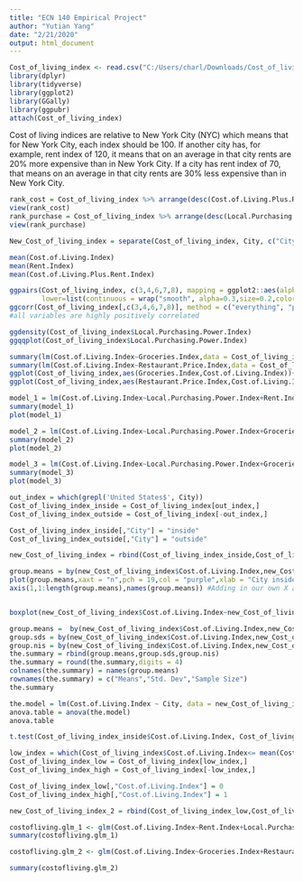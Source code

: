 ---
title: "ECN 140 Empirical Project"
author: "Yutian Yang"
date: "2/21/2020"
output: html_document
---

```{r}
Cost_of_living_index <- read.csv("C:/Users/charl/Downloads/Cost_of_living_index.csv")
library(dplyr)
library(tidyverse)
library(ggplot2)
library(GGally)
library(ggpubr)
attach(Cost_of_living_index)
```
Cost of living indices are relative to New York City (NYC) which means that for New York City, each index should be 100. If another city has, for example, rent index of 120, it means that on an average in that city rents are 20% more expensive than in New York City. If a city has rent index of 70, that means on an average in that city rents are 30% less expensive than in New York City.
```{r}
rank_cost = Cost_of_living_index %>% arrange(desc(Cost.of.Living.Plus.Rent.Index))
view(rank_cost)
rank_purchase = Cost_of_living_index %>% arrange(desc(Local.Purchasing.Power.Index))
view(rank_purchase)

New_Cost_of_living_index = separate(Cost_of_living_index, City, c("City","Country"), sep = ",", remove = TRUE, convert = FALSE, extra = "warn", fill = "warn")
```

```{r}
mean(Cost.of.Living.Index)
mean(Rent.Index)
mean(Cost.of.Living.Plus.Rent.Index)
```

```{r}
ggpairs(Cost_of_living_index, c(3,4,6,7,8), mapping = ggplot2::aes(alpha = 0.5), 
        lower=list(continuous = wrap("smooth", alpha=0.3,size=0.2,color="grey")))
ggcorr(Cost_of_living_index[,c(3,4,6,7,8)], method = c("everything", "pearson")) 
#all variables are highly positively correlated

ggdensity(Cost_of_living_index$Local.Purchasing.Power.Index)
ggqqplot(Cost_of_living_index$Local.Purchasing.Power.Index)

summary(lm(Cost.of.Living.Index~Groceries.Index,data = Cost_of_living_index))
summary(lm(Cost.of.Living.Index~Restaurant.Price.Index,data = Cost_of_living_index))
ggplot(Cost_of_living_index,aes(Groceries.Index,Cost.of.Living.Index))+geom_smooth(method="lm")
ggplot(Cost_of_living_index,aes(Restaurant.Price.Index,Cost.of.Living.Index))+geom_smooth(method="lm")
```

```{r}
model_1 = lm(Cost.of.Living.Index~Local.Purchasing.Power.Index+Rent.Index+Groceries.Index+Restaurant.Price.Index, data = Cost_of_living_index)
summary(model_1)
plot(model_1)

model_2 = lm(Cost.of.Living.Index~Local.Purchasing.Power.Index+Groceries.Index+Restaurant.Price.Index, data = Cost_of_living_index)
summary(model_2)
plot(model_2)

model_3 = lm(Cost.of.Living.Index~Local.Purchasing.Power.Index+Groceries.Index+Restaurant.Price.Index+Groceries.Index*Restaurant.Price.Index, data = Cost_of_living_index)
summary(model_3)
plot(model_3)
```


```{r}
out_index = which(grepl('United States$', City))
Cost_of_living_index_inside = Cost_of_living_index[out_index,]
Cost_of_living_index_outside = Cost_of_living_index[-out_index,]

Cost_of_living_index_inside[,"City"] = "inside"
Cost_of_living_index_outside[,"City"] = "outside"

new_Cost_of_living_index = rbind(Cost_of_living_index_inside,Cost_of_living_index_outside)
```


```{r}
group.means = by(new_Cost_of_living_index$Cost.of.Living.Index,new_Cost_of_living_index$City,mean)  # First argument is Y, second is grouping column/s
plot(group.means,xaxt = "n",pch = 19,col = "purple",xlab = "City inside or outside of the United STates",ylab = "Cost of Living Index",main = "Average cost of living index by city",type = "b") #Addinf xaxt = "n" removes the default X axis ticks.
axis(1,1:length(group.means),names(group.means)) #Adding in our own X axis names


boxplot(new_Cost_of_living_index$Cost.of.Living.Index~new_Cost_of_living_index$City, main = "Average cost of living index by cit",ylab = "Cost of Living Index")
```

```{r}
group.means =  by(new_Cost_of_living_index$Cost.of.Living.Index,new_Cost_of_living_index$City,mean)
group.sds = by(new_Cost_of_living_index$Cost.of.Living.Index,new_Cost_of_living_index$City,sd)
group.nis = by(new_Cost_of_living_index$Cost.of.Living.Index,new_Cost_of_living_index$City,length)
the.summary = rbind(group.means,group.sds,group.nis)
the.summary = round(the.summary,digits = 4)
colnames(the.summary) = names(group.means)
rownames(the.summary) = c("Means","Std. Dev","Sample Size")
the.summary
```

```{r}
the.model = lm(Cost.of.Living.Index ~ City, data = new_Cost_of_living_index)
anova.table = anova(the.model)
anova.table
```

```{r}
t.test(Cost_of_living_index_inside$Cost.of.Living.Index, Cost_of_living_index_outside$Cost.of.Living.Index)
```

```{r}
low_index = which(Cost_of_living_index$Cost.of.Living.Index<= mean(Cost.of.Living.Index))
Cost_of_living_index_low = Cost_of_living_index[low_index,]
Cost_of_living_index_high = Cost_of_living_index[-low_index,]

Cost_of_living_index_low[,"Cost.of.Living.Index"] = 0
Cost_of_living_index_high[,"Cost.of.Living.Index"] = 1

new_Cost_of_living_index_2 = rbind(Cost_of_living_index_low,Cost_of_living_index_high)

costofliving.glm_1 <- glm(Cost.of.Living.Index~Rent.Index+Local.Purchasing.Power.Index+Groceries.Index+Restaurant.Price.Index, data = new_Cost_of_living_index_2, family = "binomial")
summary(costofliving.glm_1)

costofliving.glm_2 <- glm(Cost.of.Living.Index~Groceries.Index+Restaurant.Price.Index, data = new_Cost_of_living_index_2, family = "binomial")

summary(costofliving.glm_2)
```